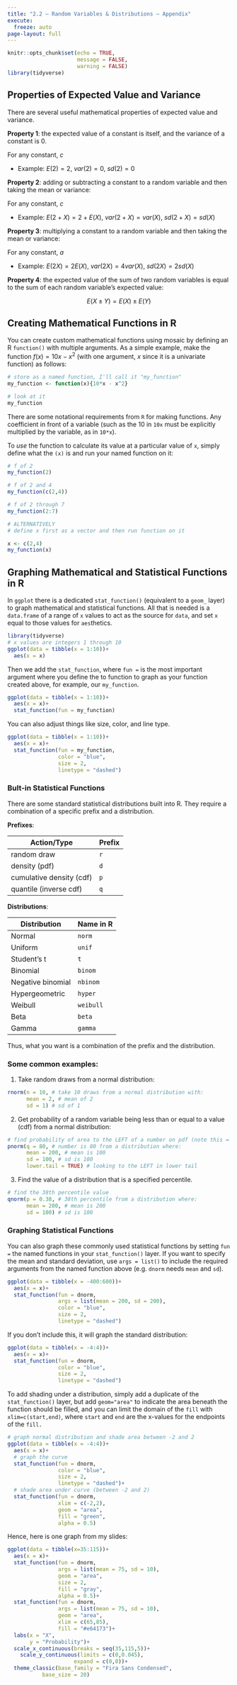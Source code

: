 ```yaml
---
title: "2.2 — Random Variables & Distributions — Appendix"
execute:
  freeze: auto
page-layout: full
---
```


```r

knitr::opts_chunk$set(echo = TRUE,
                      message = FALSE,
                      warning = FALSE)
library(tidyverse)
```

## Properties of Expected Value and Variance

There are several useful mathematical properties of expected value and variance.

**Property 1**: the expected value of a constant is itself, and the variance of a constant is 0.

\begin{align*}
E(c)&=c\\
var(c)&=0\\
sd(c)&=0\\
\end{align*}

For any constant, $c$

- Example: $E(2)=2$, $var(2)=0$, $sd(2)=0$

**Property 2**: adding or subtracting a constant to a random variable and then taking the mean or variance:

\begin{align*}
E(X \pm c)&=E(X) \pm c\\
var(X \pm c)&=X\\
sd(X \pm c)&=X\\
\end{align*}

For any constant, $c$

- Example: $E(2+X)=2+E(X)$, $var(2+X)=var(X)$, $sd(2+X)=sd(X)$

**Property 3**: multiplying a constant to a random variable and then taking the mean or variance:

\begin{align*}
E(aX)&=E(X) aE(X)\\
var(aX)&=a^2var(X)\\
sd(aX)&=|a|sd(X)\\
\end{align*}

For any constant, $a$

- Example: $E(2X)=2E(X)$, $var(2X)=4var(X)$, $sd(2X)=2sd(X)$

**Property 4**: the expected value of the sum of two random variables is equal to the sum of each random variable's expected value:

$$E(X \pm Y)=E(X) \pm E(Y)$$

## Creating Mathematical Functions in R

You can create custom mathematical functions using mosaic by defining an R `function()` with multiple arguments. As a simple example, make the function $f(x) = 10x-x^2$ (with one argument, $x$ since it is a univariate function) as follows:

```r
# store as a named function, I'll call it "my_function"
my_function <- function(x){10*x - x^2}

# look at it
my_function

```

There are some notational requirements from `R` for making functions. Any coefficient in front of a variable (such as the 10 in `10x` must be explicitly multiplied by the variable, as in `10*x`).

To *use* the function to calculate its value at a particular value of `x`, simply define what the `(x)` is and run your named function on it:

```r
# f of 2 
my_function(2)

# f of 2 and 4
my_function(c(2,4))

# f of 2 through 7
my_function(2:7)

# ALTERNATIVELY
# define x first as a vector and then run function on it

x <- c(2,4)
my_function(x)
```

## Graphing Mathematical and Statistical Functions in R

In `ggplot` there is a dedicated `stat_function()` (equivalent to a `geom_` layer) to graph mathematical and statistical functions. All that is needed is a `data.frame` of a range of `x` values to act as the source for `data`, and set `x` equal to those values for `aes`thetics.

```r
library(tidyverse)
# x values are integers 1 through 10
ggplot(data = tibble(x = 1:10))+
  aes(x = x)
```

Then we add the `stat_function`, where `fun =` is the most important argument where you define the to function to graph as your function created above, for example, our `my_function`. 

```r
ggplot(data = tibble(x = 1:10))+
  aes(x = x)+
  stat_function(fun = my_function) 
```

You can also adjust things like size, color, and line type.

```r
ggplot(data = tibble(x = 1:10))+
  aes(x = x)+
  stat_function(fun = my_function,
                color = "blue",
                size = 2,
                linetype = "dashed") 
```

### Bult-in Statistical Functions

There are some standard statistical distributions built into R. They require a combination of a specific prefix and a distribution. 

**Prefixes**:

| Action/Type | Prefix |
|--------|--------|
| random draw | `r` |
| density (pdf) | `d` |  
| cumulative density (cdf)    | `p`    |
| quantile (inverse cdf) | `q` |

**Distributions**:

| Distribution | Name in R |
|--------|--------|
| Normal | `norm` |
| Uniform | `unif` |  
| Student's t    | `t`    |
| Binomial    | `binom`    |
| Negative binomial    | `nbinom`    |
| Hypergeometric    | `hyper`    |
| Weibull    | `weibull`    |
| Beta    | `beta`    |
| Gamma    | `gamma`    |

Thus, what you want is a combination of the prefix and the distribution.

### Some common examples:

1. Take random draws from a normal distribution: 

```r
rnorm(n = 10, # take 10 draws from a normal distribution with:
      mean = 2, # mean of 2
      sd = 1) # sd of 1
```

2. Get probability of a random variable being less than or equal to a value (cdf) from a normal distribution: 

```r
# find probability of area to the LEFT of a number on pdf (note this = cdf of that number!)
pnorm(q = 80, # number is 80 from a distribution where: 
      mean = 200, # mean is 100
      sd = 100, # sd is 100
      lower.tail = TRUE) # looking to the LEFT in lower tail
```

3. Find the value of a distribution that is a specified percentile. 

```r
# find the 38th percentile value
qnorm(p = 0.38, # 38th percentile from a distribution where:
      mean = 200, # mean is 200
      sd = 100) # sd is 100
```

### Graphing Statistical Functions

You can also graph these commonly used statistical functions by setting `fun = ` the named functions in your `stat_function()` layer. If you want to specify the mean and standard deviation, use `args = list()` to include the required arguments from the named function above (e.g. `dnorm` needs `mean` and `sd`). 

```r
ggplot(data = tibble(x = -400:600))+
  aes(x = x)+
  stat_function(fun = dnorm,
                args = list(mean = 200, sd = 200),
                color = "blue",
                size = 2,
                linetype = "dashed") 
```

If you don't include this, it will graph the standard distribution:

```r
ggplot(data = tibble(x = -4:4))+
  aes(x = x)+
  stat_function(fun = dnorm,
                color = "blue",
                size = 2,
                linetype = "dashed") 
```

To add shading under a distribution, simply add a duplicate of the `stat_function()` layer, but add `geom="area"` to indicate the area beneath the function should be filled, and you can limit the domain of the `fill` with `xlim=c(start,end)`, where `start` and `end` are the x-values for the endpoints of the `fill.`

```r
# graph normal distribution and shade area between -2 and 2
ggplot(data = tibble(x = -4:4))+
  aes(x = x)+
  # graph the curve
  stat_function(fun = dnorm,
                color = "blue",
                size = 2,
                linetype = "dashed")+
  # shade area under curve (between -2 and 2)
  stat_function(fun = dnorm,
                xlim = c(-2,2),
                geom = "area",
                fill = "green",
                alpha = 0.5)
```

Hence, here is one graph from my slides:

```r

ggplot(data = tibble(x=35:115))+
  aes(x = x)+
  stat_function(fun = dnorm,
                args = list(mean = 75, sd = 10),
                geom = "area",
                size = 2,
                fill = "gray",
                alpha = 0.5)+
  stat_function(fun = dnorm,
                args = list(mean = 75, sd = 10),
                geom = "area",
                xlim = c(65,85),
                fill = "#e64173")+
  labs(x = "X",
       y = "Probability")+
  scale_x_continuous(breaks = seq(35,115,5))+
    scale_y_continuous(limits = c(0,0.045),
                     expand = c(0,0))+
  theme_classic(base_family = "Fira Sans Condensed",
           base_size = 20)
```